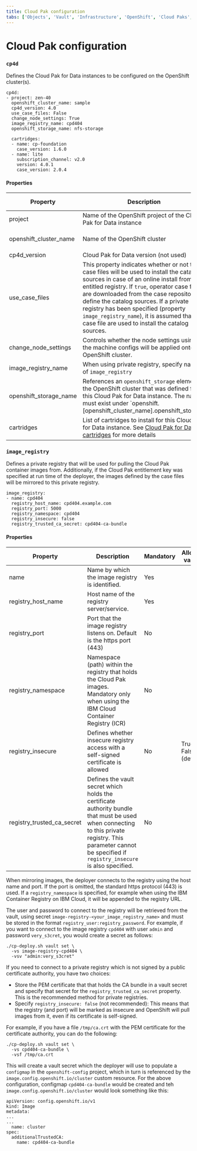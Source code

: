 ```yaml
---
title: Cloud Pak configuration
tabs: ['Objects', 'Vault', 'Infrastructure', 'OpenShift', 'Cloud Paks', 'Cartridges', 'Configuration', 'Other']
---
```


# Cloud Pak configuration

### `cp4d`
Defines the Cloud Pak for Data instances to be configured on the OpenShift cluster(s).
```
cp4d:
- project: zen-40
  openshift_cluster_name: sample
  cp4d_version: 4.0
  use_case_files: False
  change_node_settings: True
  image_registry_name: cpd404
  openshift_storage_name: nfs-storage
  
  cartridges:
  - name: cp-foundation
    case_version: 1.6.0
  - name: lite
    subscription_channel: v2.0
    version: 4.0.1
    case_version: 2.0.4
```

#### Properties
| Property | Description                                                          | Mandatory | Allowed values |
| -------- | -------------------------------------------------------------------- | --------- | -------------- |
| project  | Name of the OpenShift project of the Cloud Pak for Data instance     | Yes       |  |
| openshift_cluster_name | Name of the OpenShift cluster                  | Yes       | Existing `openshift` cluster |
| cp4d_version | Cloud Pak for Data version (not used)                            | No       | 4.0 |
| use_case_files | This property indicates whether or not the case files will be used to install the catalog sources in case of an online install from the entitled registry. If `true`, operator case files are downloaded from the case repository to define the catalog sources. If a private registry has been specified (property `image_registry_name`), it is assumed that case file are used to install the catalog sources.                | No       | True, False (default) |
| change_node_settings | Controls whether the node settings using the machine configs will be applied onto the OpenShift cluster. | No | True, False |
| image_registry_name | When using private registry, specify name of `image_registry` | No       |  |
| openshift_storage_name |References an `openshift_storage` element in the OpenShift cluster that was defined for this Cloud Pak for Data instance. The name must exist under `openshift.[openshift_cluster_name].openshift_storage. | Yes, inferred | |
| cartridges | List of cartridges to install for this Cloud Pak for Data instance. See [Cloud Pak for Data cartridges](/cpd-design/objects/cartridges#cp4d.cartridges) for more details | Yes | |

### `image_registry`
Defines a private registry that will be used for pulling the Cloud Pak container images from. Additionally, if the Cloud Pak entitlement key was specified at run time of the deployer, the images defined by the case files will be mirrored to this private registry.
```
image_registry:
- name: cpd404
  registry_host_name: cpd404.example.com
  registry_port: 5000
  registry_namespace: cpd404
  registry_insecure: false
  registry_trusted_ca_secret: cpd404-ca-bundle
```

#### Properties
| Property | Description                                                          | Mandatory | Allowed values |
| -------- | -------------------------------------------------------------------- | --------- | -------------- |
| name     | Name by which the image registry is identified.                      | Yes       |  |
| registry_host_name | Host name of the registry server/service.                  | Yes       |  |
| registry_port | Port that the image registry listens on. Default is the https port (443) | No | |
| registry_namespace | Namespace (path) within the registry that holds the Cloud Pak images. Mandatory only when using the IBM Cloud Container Registry (ICR)    | No       | |
| registry_insecure | Defines whether insecure registry access with a self-signed certificate is allowed | No       | True, False (default) |
| registry_trusted_ca_secret | Defines the vault secret which holds the certificate authority bundle that must be used when connecting to this private registry. This parameter cannot be specified if `registry_insecure` is also specified. | No       |  |

When mirroring images, the deployer connects to the registry using the host name and port. If the port is omitted, the standard https protocol (443) is used. If a `registry_namespace` is specified, for example when using the IBM Container Registry on IBM Cloud, it will be appended to the registry URL.

The user and password to connect to the registry will be retrieved from the vault, using secret `image-registry-<your_image_registry_name>` and must be stored in the format `registry_user:registry_password`. For example, if you want to connect to the image registry `cpd404` with user `admin` and password `very_s3cret`, you would create a secret as follows:
```
./cp-deploy.sh vault set \
  -vs image-registry-cpd404 \
  -vsv "admin:very_s3cret"
```

If you need to connect to a private registry which is not signed by a public certificate authority, you have two choices:
* Store the PEM certificate that that holds the CA bundle in a vault secret and specify that secret for the `registry_trusted_ca_secret` property. This is the recommended method for private registries.
* Specify `registry_insecure: false` (not recommended): This means that the registry (and port) will be marked as insecure and OpenShift will pull images from it, even if its certificate is self-signed.

For example, if you have a file `/tmp/ca.crt` with the PEM certificate for the certificate authority, you can do the following:
```
./cp-deploy.sh vault set \
  -vs cpd404-ca-bundle \
  -vsf /tmp/ca.crt
```

This will create a vault secret which the deployer will use to populate a `configmap` in the `openshift-config` project, which in turn is referenced by the `image.config.openshift.io/cluster` custom resource. For the above configuration, configmap `cpd404-ca-bundle` would be created and teh `image.config.openshift.io/cluster` would look something like this:
```
apiVersion: config.openshift.io/v1
kind: Image
metadata:
...
...
  name: cluster
spec:
  additionalTrustedCA:
    name: cpd404-ca-bundle
```